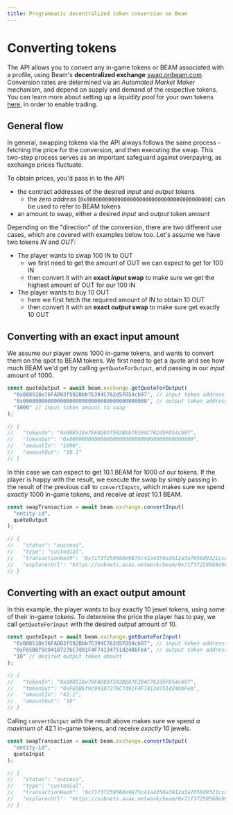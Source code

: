 ```yaml
---
title: Programmatic decentralized token conversion on Beam
---
```


# Converting tokens

The API allows you to convert any in-game tokens or BEAM associated with a profile, using Beam's **decentralized exchange** [swap.onbeam.com](https://swap.onbeam.com).
Conversion rates are determined via an _Automated Market Maker_ mechanism, and depend on supply and demand of the respective tokens.
You can learn more about setting up a _liquidity pool_ for your own tokens [here](http://localhost:3000/chain/beam-ecosystem/amm#how-do-i-provide-liquidity), in order to enable trading.

## General flow

In general, swapping tokens via the API always follows the same process - fetching the price for the conversion, and then executing the swap.
This two-step process serves as an important safeguard against overpaying, as exchange prices fluctuate.

To obtain prices, you'd pass in to the API

- the contract addresses of the desired _input_ and _output_ tokens
  - the _zero address_ (`0x0000000000000000000000000000000000000000`) can be used to refer to BEAM tokens
- an amount to swap, either a desired _input_ and _output_ token amount

Depending on the "direction" of the conversion, there are two different use cases, which are covered with examples below too.
Let's assume we have two tokens _IN_ and _OUT_:

- The player wants to swap 100 IN to OUT
  - we first need to get the amount of OUT we can expect to get for 100 IN
  - then convert it with an **exact _input_ swap** to make sure we get the highest amount of OUT for our 100 IN
- The player wants to buy 10 OUT
  - here we first fetch the required amount of IN to obtain 10 OUT
  - then convert it with an **exact _output_ swap** to make sure get exactly 10 OUT

## Converting with an exact input amount

We assume our player owns 1000 in-game tokens, and wants to convert them on the spot to BEAM tokens.
We first need to get a quote and see how much BEAM we'd get by calling `getQuoteForOutput`, and passing in our _input_ amount of 1000.

```typescript
const quoteOutput = await beam.exchange.getQuoteForOutput(
  "0x008518e76FAD03f592Bbb7E394C762d5FD54cb97", // input token address
  "0x0000000000000000000000000000000000000000", // output token address, 0x0... refers to native BEAM (gas token)
  "1000" // input token amount to swap
);

// {
//   "tokenIn": "0x008518e76FAD03f592Bbb7E394C762d5FD54cb97",
//   "tokenOut": "0x0000000000000000000000000000000000000000",
//   "amountIn": "1000",
//   "amountOut": "10.1"
// }
```

In this case we can expect to get 10.1 BEAM for 1000 of our tokens.
If the player is happy with the result, we execute the swap by simply passing in the result of the previous
call to `convertInputs`, which makes sure we spend _exactly_ 1000 in-game tokens, and receive _at least_ 10.1 BEAM.

```typescript
const swapTransaction = await beam.exchange.convertInput(
  "entity-id",
  quoteOutput
);

// {
//   "status": "success",
//   "type": "custodial",
//   "transactionHash": '0x71f3f259568e9875c41a4350a3912a3a7650d9321ccd1d57641241128b4e504f',
//   "explorerUrl": "https://subnets.avax.network/beam/0x71f3f259568e9875c41a4350a3912a3a7650d9321ccd1d57641241128b4e504f"
// }
```

## Converting with an exact output amount

In this example, the player wants to buy exactly 10 jewel tokens, using some of their in-game tokens.
To determine the price the player has to pay, we call `getQuoteForInput` with the desired _output_ amount of 10.

```typescript
const quoteInput = await beam.exchange.getQuoteForInput(
  "0x008518e76FAD03f592Bbb7E394C762d5FD54cb97", // input token address
  "0xF65B6f9c94187276C7d91F4F74134751d248bFeA", // output token address, "jewel token"
  "10" // desired output token amount
);

// {
//   "tokenIn": "0x008518e76FAD03f592Bbb7E394C762d5FD54cb97",
//   "tokenOut": "0xF65B6f9c94187276C7d91F4F74134751d248bFeA",
//   "amountIn": "42.1",
//   "amountOut": "10"
// }
```

Calling `convertOutput` with the result above makes sure we spend _a maximum_ of 42.1 in-game tokens, and receive _exactly_ 10 jewels.

```typescript
const swapTransaction = await beam.exchange.convertOutput(
  "entity-id",
  quoteInput
);

// {
//   "status": "success",
//   "type": "custodial",
//   "transactionHash": '0x71f3f259568e9875c41a4350a3912a3a7650d9321ccd1d57641241128b4e504f',
//   "explorerUrl": "https://subnets.avax.network/beam/0x71f3f259568e9875c41a4350a3912a3a7650d9321ccd1d57641241128b4e504f"
// }
```
